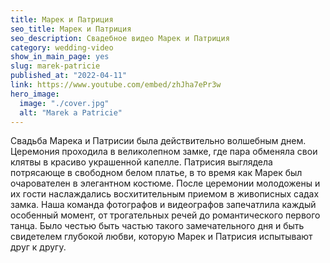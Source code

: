 ```yaml
---
title: Марек и Патриция
seo_title: Марек и Патриция
seo_description: Свадебное видео Марек и Патриция
category: wedding-video
show_in_main_page: yes
slug: marek-patricie
published_at: "2022-04-11"
link: https://www.youtube.com/embed/zhJha7ePr3w
hero_image:
  image: "./cover.jpg"
  alt: "Marek a Patricie"
---
```

Свадьба Марека и Патрисии была действительно волшебным днем. Церемония проходила в великолепном замке, где пара обменяла свои клятвы в красиво украшенной капелле. Патрисия выглядела потрясающе в свободном белом платье, в то время как Марек был очарователен в элегантном костюме. После церемонии молодожены и их гости наслаждались восхитительным приемом в живописных садах замка. Наша команда фотографов и видеографов запечатлила каждый особенный момент, от трогательных речей до романтического первого танца. Было честью быть частью такого замечательного дня и быть свидетелем глубокой любви, которую Марек и Патрисия испытывают друг к другу.
